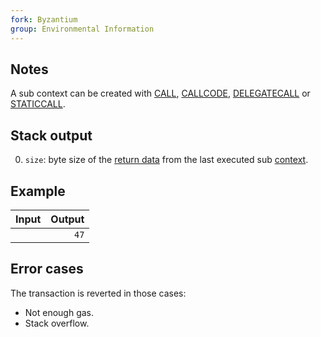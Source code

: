 ```yaml
---
fork: Byzantium
group: Environmental Information
---
```


## Notes

A sub context can be created with [CALL](/#F1), [CALLCODE](/#F2), [DELEGATECALL](/#F4) or [STATICCALL](/#FA).

## Stack output

0. `size`: byte size of the [return data](/about) from the last executed sub [context](/about).

## Example

| Input | Output |
|------:|-------:|
|  | `47` |

## Error cases

The transaction is reverted in those cases:
- Not enough gas.
- Stack overflow.
